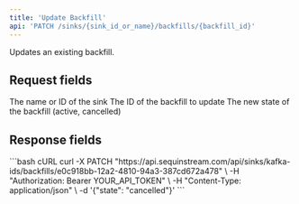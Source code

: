 ```yaml
---
title: 'Update Backfill'
api: 'PATCH /sinks/{sink_id_or_name}/backfills/{backfill_id}'
---
```



Updates an existing backfill.

## Request fields

<ParamField path="sink_id_or_name" type="string" required>
  The name or ID of the sink
</ParamField>

<ParamField path="backfill_id" type="string" required>
  The ID of the backfill to update
</ParamField>

<ParamField body="state" type="string">
  The new state of the backfill (active, cancelled)
</ParamField>

## Response fields

<ResponseSnippet />

<RequestExample>
  ```bash cURL
  curl -X PATCH "https://api.sequinstream.com/api/sinks/kafka-ids/backfills/e0c918bb-12a2-4810-94a3-387cd672a478" \
    -H "Authorization: Bearer YOUR_API_TOKEN" \
    -H "Content-Type: application/json" \
    -d '{"state": "cancelled"}'
  ```
</RequestExample> 
